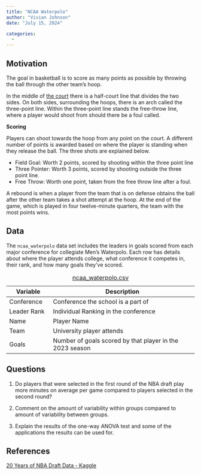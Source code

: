 ```yaml
---
title: "NCAA Waterpolo"
author: "Vivian Johnson" 
date: "July 15, 2024" 

categories:
  - 
---
```


## Motivation
 
The goal in basketball is to score as many points as possible by throwing the ball through the other team's hoop.

In the middle of [the court](https://en.wikipedia.org/wiki/Basketball_court){target="_blank"} there is a half-court line that divides the two sides. On both sides, surrounding the hoops, there is an arch called the three-point line. Within the three-point line stands the free-throw line, where a player would shoot from should there be a foul called.

**Scoring**

Players can shoot towards the hoop from any point on the court. A different number of points is awarded based on where the player is standing when they release the ball. The three shots are explained below.

-   Field Goal: Worth 2 points, scored by shooting within the three point line
-   Three Pointer: Worth 3 points, scored by shooting outside the three point line.
-   Free Throw: Worth one point, taken from the free throw line after a foul.

A rebound is when a player from the team that is on defense obtains the ball after the other team takes a shot attempt at the hoop. At the end of the game, which is played in four twelve-minute quarters, the team with the most points wins.

## Data

The `ncaa_waterpolo` data set includes the leaders in goals scored from each major conference for collegiate Men's Waterpolo. Each row has details about where the player attends college, what conference it competes in, their rank, and how many goals they've scored. 

| Variable         | Description                                                |
|------------------|------------------------------------------------------------|
| Conference       | Conference the school is a part of                         |
| Leader Rank      | Individual Ranking in the conference                       |
| Name             | Player Name                                                |
| Team             | University player attends                                  |
| Goals            | Number of goals scored by that player in the 2023 season   |

: [ncaa_waterpolo.csv](ncaa_waterpolo.csv){target="_blank"}

## Questions

1. Do players that were selected in the first round of the NBA draft play more minutes on average per game compared to players selected in the second round? 

2. Comment on the amount of variability within groups compared to amount of variability between groups. 

3. Explain the results of the one-way ANOVA test and some of the applications the results can be used for. 

## References

[20 Years of NBA Draft Data - Kaggle](https://www.kaggle.com/datasets/benwieland/nba-draft-data){target="_blank"}

